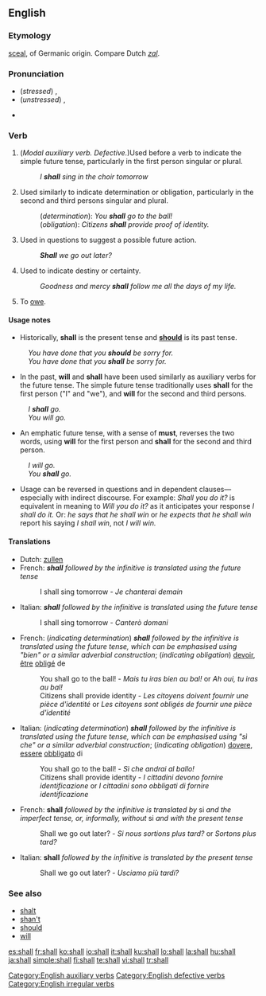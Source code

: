 ==English==

{{rank|down|good|never|100|shall|most|where|those}}

===Etymology===
{{etyl|ang}} [[sculan|sceal]], of Germanic origin.
Compare Dutch ''[[zal]]''.

===Pronunciation===
* (''stressed'') {{IPA|/ˈʃæl/}}, {{SAMPA|/"S{l/}}
* (''unstressed'') {{IPA|/ʃəl/}}, {{SAMPA|/S@l/}}
* {{audio|en-us-shall.ogg|Audio (US)}}
*: {{rhymes|æl}}

===Verb===
{{wikipedia}}
{{en-verb|inf= - |shall|-|should|-}}

# (''Modal auxiliary verb. Defective.'')Used before a verb to indicate the simple future tense, particularly in the first person singular or plural.
#: ''I '''shall''' sing in the choir tomorrow''
# Used similarly to indicate determination or obligation, particularly in the second and third persons singular and plural.
#: (''determination''): ''You '''shall''' go to the ball!''
#: (''obligation''): ''Citizens '''shall''' provide proof of identity.''
# Used in questions to suggest a possible future action.
#: '''''Shall''' we go out later?''
# {{archaic}} Used to indicate destiny or certainty.
#: ''Goodness and mercy '''shall''' follow me all the days of my life.''
# {{obsolete}} To [[owe]].

====Usage notes====
* Historically, '''shall''' is the present tense and '''[[should]]''' is its past tense.
: ''You have done that you '''should''' be sorry for.''
: ''You have done that you '''shall''' be sorry for.''

* In the past, '''will''' and '''shall''' have been used similarly as auxiliary verbs for the future tense. The simple future tense traditionally uses '''shall''' for the first person ("I" and "we"), and '''will''' for the second and third persons.
: ''I '''shall''' go.''
: ''You will go.''

* An emphatic future tense, with a sense of '''must''', reverses the two words, using '''will''' for the first person and '''shall''' for the second and third person.
: ''I will go.''
: ''You '''shall''' go.''

* Usage can be reversed in questions and in dependent clauses&mdash;especially with indirect discourse. For example: ''Shall you do it?'' is equivalent in meaning to ''Will you do it?'' as it anticipates your response ''I shall do it.'' Or: ''he says that he shall win'' or ''he expects that he shall win'' report his saying ''I shall win'', not ''I will win.''

====Translations====

{{trans-top|indicating the simple future tense}}
* Dutch: [[zullen]]
* French: '''''shall''' followed by the infinitive is translated using the future tense''
*: I shall sing tomorrow - ''Je chanterai demain''
{{trans-mid}}
* Italian: '''''shall''' followed by the infinitive is translated using the future tense''
*: I shall sing tomorrow - ''Canterò domani''
{{trans-bottom}}

{{trans-top|indicating determination or obligation}}
* French: (''indicating determination'') '''''shall''' followed by the infinitive is translated using the future tense, which can be emphasised using "bien" or a similar adverbial construction''; (''indicating obligation'') [[devoir]], [[être]] [[obliger|obligé]] de
*: You shall go to the ball! - ''Mais tu iras bien au bal!'' or ''Ah oui, tu iras au bal!''
*: Citizens shall provide identity - ''Les citoyens doivent fournir une pièce d'identité'' or ''Les citoyens sont obligés de fournir une pièce d'identité''
{{trans-mid}}
* Italian: (''indicating determination'') '''''shall''' followed by the infinitive is translated using the future tense, which can be emphasised using "sì che" or a similar adverbial construction''; (''indicating obligation'') [[dovere]], [[essere]] [[obbligare|obbligato]] di
*: You shall go to the ball! - ''Sì che andrai al ballo!''
*: Citizens shall provide identity - ''I cittadini devono fornire identificazione'' or ''I cittadini sono obbligati di fornire identificazione''
{{trans-bottom}}

{{trans-top|in questions to suggest a possible future action}}
* French: '''shall''' ''followed by the infinitive is translated by'' si ''and the imperfect tense, or, informally, without'' si ''and with the present tense''
*: Shall we go out later? - ''Si nous sortions plus tard?'' or ''Sortons plus tard?''
{{trans-mid}}
* Italian: '''shall''' ''followed by the infinitive is translated by the present tense''
*: Shall we go out later? - ''Usciamo più tardi?''
{{trans-bottom}}

===See also===
* [[shalt]]
* [[shan't]]
* [[should]]
* [[will]]

[[Category:English auxiliary verbs]]
[[Category:English defective verbs]]
[[Category:English irregular verbs]]

[[es:shall]]
[[fr:shall]]
[[ko:shall]]
[[io:shall]]
[[it:shall]]
[[ku:shall]]
[[lo:shall]]
[[la:shall]]
[[hu:shall]]
[[ja:shall]]
[[simple:shall]]
[[fi:shall]]
[[te:shall]]
[[vi:shall]]
[[tr:shall]]